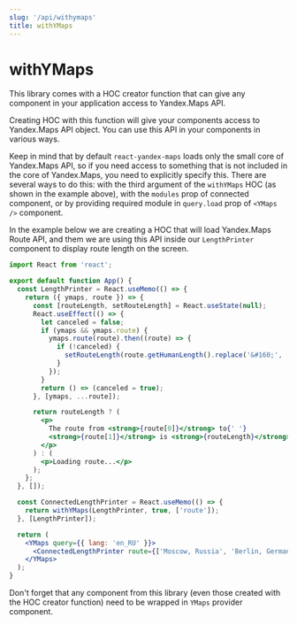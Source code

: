 ```yaml
---
slug: '/api/withymaps'
title: withYMaps
---
```


# withYMaps

This library comes with a HOC creator function that can give any component in
your application access to Yandex.Maps API.

Creating HOC with this function will give your components access to Yandex.Maps
API object. You can use this API in your components in various ways.

Keep in mind that by default `react-yandex-maps` loads only the small core of
Yandex.Maps API, so if you need access to something that is not included in the
core of Yandex.Maps, you need to explicitly specify this. There are several ways
to do this: with the third argument of the `withYMaps` HOC (as shown in the
example above), with the `modules` prop of connected component, or by providing
required module in `query.load` prop of `<YMaps />` component.

In the example below we are creating a HOC that will load Yandex.Maps Route API,
and them we are using this API inside our `LengthPrinter` component to display
route length on the screen.

```jsx
import React from 'react';

export default function App() {
  const LengthPrinter = React.useMemo(() => {
    return ({ ymaps, route }) => {
      const [routeLength, setRouteLength] = React.useState(null);
      React.useEffect(() => {
        let canceled = false;
        if (ymaps && ymaps.route) {
          ymaps.route(route).then((route) => {
            if (!canceled) {
              setRouteLength(route.getHumanLength().replace('&#160;', ' '));
            }
          });
        }
        return () => (canceled = true);
      }, [ymaps, ...route]);

      return routeLength ? (
        <p>
          The route from <strong>{route[0]}</strong> to{' '}
          <strong>{route[1]}</strong> is <strong>{routeLength}</strong> long
        </p>
      ) : (
        <p>Loading route...</p>
      );
    };
  }, []);

  const ConnectedLengthPrinter = React.useMemo(() => {
    return withYMaps(LengthPrinter, true, ['route']);
  }, [LengthPrinter]);

  return (
    <YMaps query={{ lang: 'en_RU' }}>
      <ConnectedLengthPrinter route={['Moscow, Russia', 'Berlin, Germany']} />
    </YMaps>
  );
}
```

Don't forget that any component from this library (even those created with the
HOC creator function) need to be wrapped in `YMaps` provider component.
